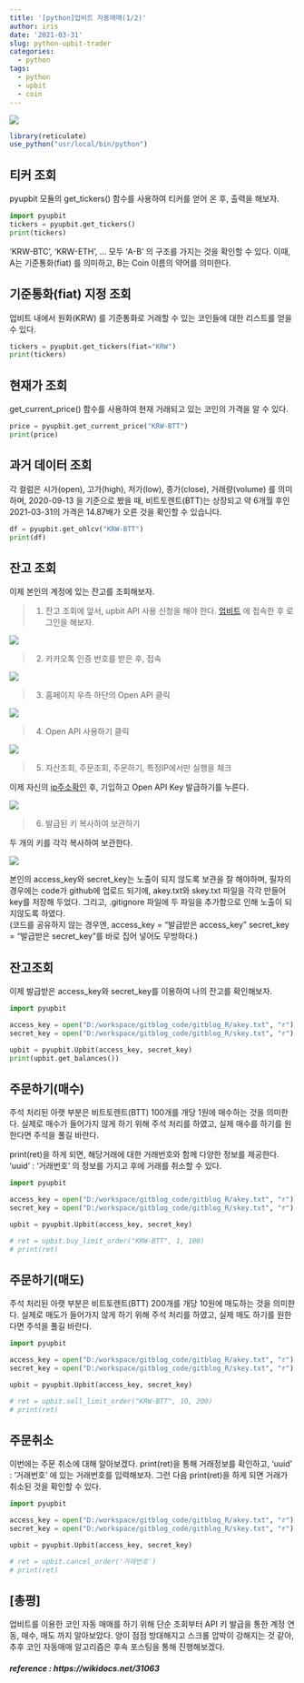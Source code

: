 ```yaml
---
title: '[python]업비트 자동매매(1/2)'
author: iris
date: '2021-03-31'
slug: python-upbit-trader
categories:
  - python
tags:
  - python
  - upbit
  - coin
---
```



![](/images/image_file/python_upbit-trader/upbit_image.PNG)


```r
library(reticulate)
use_python("usr/local/bin/python")

```


## 티커 조회

pyupbit 모듈의 get_tickers() 함수를 사용하여 티커를 얻어 온 후, 출력을 해보자.  

```python
import pyupbit
tickers = pyupbit.get_tickers()
print(tickers)
```

'KRW-BTC', 'KRW-ETH', ... 모두 'A-B' 의 구조를 가지는 것을 확인할 수 있다. 이때, A는 기준통화(fiat) 를 의미하고, B는 Coin 이름의 약어를 의미한다.




## 기준통화(fiat) 지정 조회

업비트 내에서 원화(KRW) 를 기준통화로 거래할 수 있는 코인들에 대한 리스트를 얻을 수 있다.

```python
tickers = pyupbit.get_tickers(fiat="KRW")
print(tickers)
```



## 현재가 조회

get_current_price() 함수를 사용하여 현재 거래되고 있는 코인의 가격을 알 수 있다. 

```python
price = pyupbit.get_current_price("KRW-BTT")
print(price)
```


## 과거 데이터 조회

각 컬럼은 시가(open), 고가(high), 저가(low), 종가(close), 거래량(volume) 를 의미하며, 2020-09-13 을 기준으로 봤을 때, 비트토렌트(BTT)는 상장되고 약 6개월 후인 2021-03-31의 가격은 14.87배가 오른 것을 확인할 수 있습니다.

```python
df = pyupbit.get_ohlcv("KRW-BTT")
print(df)

```


## 잔고 조회

이제 본인의 계정에 있는 잔고를 조회해보자. 

> 1. 잔고 조회에 앞서, upbit API 사용 신청을 해야 한다. [업비트](https://upbit.com/) 에 접속한 후 로그인을 해보자. 

![](/images/image_file/python_upbit-trader/login.PNG)


> 2. 카카오톡 인증 번호를 받은 후, 접속

![](/images/image_file/python_upbit-trader/login2.PNG)

> 3. 홈페이지 우측 하단의 Open API 클릭

![](/images/image_file/python_upbit-trader/api.png)

> 4. Open API 사용하기 클릭

![](/images/image_file/python_upbit-trader/api2.png)

> 5. 자산조회, 주문조회, 주문하기, 특정IP에서만 실행을 체크

이제 자신의 [ip주소확인](https://search.naver.com/search.naver?where=nexearch&sm=top_hty&fbm=0&ie=utf8&query=ip+%EC%A3%BC%EC%86%8C+%ED%99%95%EC%9D%B8) 후, 기입하고 Open API Key 발급하기를 누른다.

![](/images/image_file/python_upbit-trader/api3.png)

> 6. 발급된 키 복사하여 보관하기

두 개의 키를 각각 복사하여 보관한다.

![](/images/image_file/python_upbit-trader/api4.png)


본인의 access_key와 secret_key는 노출이 되지 않도록 보관을 잘 해야하며, 필자의 경우에는 code가 github에 업로드 되기에, akey.txt와 skey.txt 파일을 각각 만들어 key를 저장해 두었다. 그리고, .gitignore 파일에 두 파일을 추가함으로 인해 노출이 되지않도록 하였다.  
(코드를 공유하지 않는 경우엔, access_key = "발급받은 access_key" secret_key = "발급받은 secret_key"를 바로 집어 넣어도 무방하다.)


## 잔고조회

이제 발급받은 access_key와 secret_key를 이용하여 나의 잔고를 확인해보자.

```python
import pyupbit

access_key = open("D:/workspace/gitblog_code/gitblog_R/akey.txt", "r").readline()
secret_key = open("D:/workspace/gitblog_code/gitblog_R/skey.txt", "r").readline()

upbit = pyupbit.Upbit(access_key, secret_key)
print(upbit.get_balances())
```


## 주문하기(매수)

주석 처리된 아랫 부분은 비트토렌트(BTT) 100개를 개당 1원에 매수하는 것을 의미한다. 실제로 매수가 들어가지 않게 하기 위해 주석 처리를 하였고, 실제 매수를 하기를 원한다면 주석을 풀길 바란다.  

print(ret)을 하게 되면, 해당거래에 대한 거래번호와 함께 다양한 정보를 제공한다. 'uuid' : '거래번호' 의 정보를 가지고 후에 거래를 취소할 수 있다.

```python
import pyupbit

access_key = open("D:/workspace/gitblog_code/gitblog_R/akey.txt", "r").readline()
secret_key = open("D:/workspace/gitblog_code/gitblog_R/skey.txt", "r").readline()

upbit = pyupbit.Upbit(access_key, secret_key)

# ret = upbit.buy_limit_order("KRW-BTT", 1, 100)
# print(ret)

```


## 주문하기(매도)


주석 처리된 아랫 부분은 비트토렌트(BTT) 200개를 개당 10원에 매도하는 것을 의미한다. 실제로 매도가 들어가지 않게 하기 위해 주석 처리를 하였고, 실제 매도 하기를 원한다면 주석을 풀길 바란다.  


```python
import pyupbit

access_key = open("D:/workspace/gitblog_code/gitblog_R/akey.txt", "r").readline()
secret_key = open("D:/workspace/gitblog_code/gitblog_R/skey.txt", "r").readline()

upbit = pyupbit.Upbit(access_key, secret_key)

# ret = upbit.sell_limit_order("KRW-BTT", 10, 200)
# print(ret)

```




## 주문취소

이번에는 주문 취소에 대해 알아보겠다. print(ret)을 통해 거래정보를 확인하고, 'uuid' : '거래번호' 에 있는 거래번호를 입력해보자. 그런 다음 print(ret)을 하게 되면 거래가 취소된 것을 확인할 수 있다.

```python
import pyupbit

access_key = open("D:/workspace/gitblog_code/gitblog_R/akey.txt", "r").readline()
secret_key = open("D:/workspace/gitblog_code/gitblog_R/skey.txt", "r").readline()

upbit = pyupbit.Upbit(access_key, secret_key)

# ret = upbit.cancel_order('거래번호')
# print(ret)

```




## [총평]
업비트를 이용한 코인 자동 매매를 하기 위해 단순 조회부터 API 키 발급을 통한 계정 연동, 매수, 매도 까지 알아보았다. 양이 점점 방대해지고 스크롤 압박이 강해지는 것 같아, 추후 코인 자동매매 알고리즘은 후속 포스팅을 통해 진행해보겠다.


##### reference : https://wikidocs.net/31063

